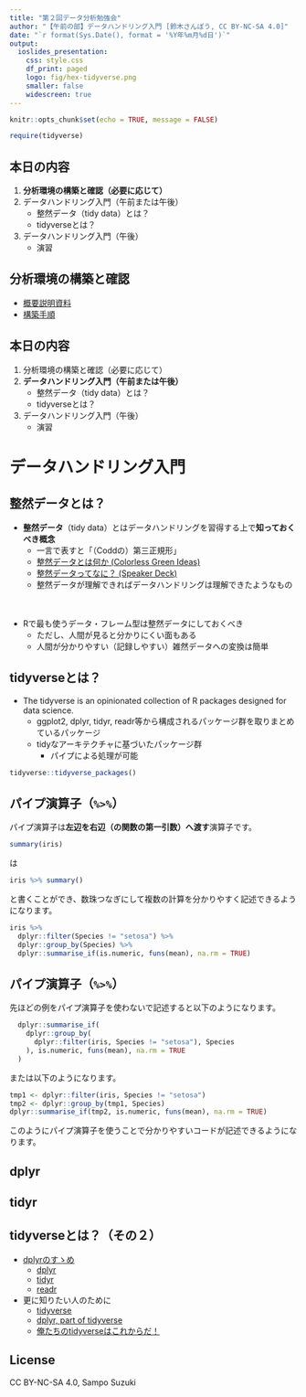 ```yaml
---
title: "第２回データ分析勉強会"
author: "【午前の部】データハンドリング入門 [鈴木さんぽう, CC BY-NC-SA 4.0]"
date: "`r format(Sys.Date(), format = '%Y年%m月%d日')`"
output:
  ioslides_presentation:
    css: style.css
    df_print: paged
    logo: fig/hex-tidyverse.png
    smaller: false
    widescreen: true
---
```


```r
knitr::opts_chunk$set(echo = TRUE, message = FALSE)

require(tidyverse)
```


## 本日の内容
1. **分析環境の構築と確認（必要に応じて）**
1. データハンドリング入門（午前または午後）
    * 整然データ（tidy data）とは？
    * tidyverseとは？
1. データハンドリング入門（午後）
    * 演習

## 分析環境の構築と確認
* [概要説明資料](./01_guidance_am.html)
* [構築手順](https://k-metrics.github.io/cabinet/program/env_index.html)


## 本日の内容
1. 分析環境の構築と確認（必要に応じて）
1. **データハンドリング入門（午前または午後）**
    * 整然データ（tidy data）とは？
    * tidyverseとは？
1. データハンドリング入門（午後）
    * 演習


# データハンドリング入門

## 整然データとは？
* **整然データ**（tidy data）とはデータハンドリングを習得する上で**知っておくべき概念**
    * 一言で表すと「（Coddの）第三正規形」
    * [整然データとは何か (Colorless Green Ideas)](http://id.fnshr.info/2017/01/09/tidy-data-intro/)
    * [整然データってなに？ (Speaker Deck)](https://speakerdeck.com/fnshr/zheng-ran-detatutenani)
    * 整然データが理解できればデータハンドリングは理解できたようなもの

　  

* Rで最も使うデータ・フレーム型は整然データにしておくべき
    * ただし、人間が見ると分かりにくい面もある
    * 人間が分かりやすい（記録しやすい）雑然データへの変換は簡単

## tidyverseとは？
* The tidyverse is an opinionated collection of R packages designed for data science.
    * ggplot2, dplyr, tidyr, readr等から構成されるパッケージ群を取りまとめているパッケージ
    * tidyなアーキテクチャに基づいたパッケージ群
        * パイプによる処理が可能
    
```r
tidyverse::tidyverse_packages()
```

## パイプ演算子（`%>%`）
パイプ演算子は**左辺を右辺（の関数の第一引数）へ渡す**演算子です。
```r
summary(iris)
```
は
```r
iris %>% summary()
```
と書くことができ、数珠つなぎにして複数の計算を分かりやすく記述できるようになります。
```r
iris %>% 
  dplyr::filter(Species != "setosa") %>% 
  dplyr::group_by(Species) %>% 
  dplyr::summarise_if(is.numeric, funs(mean), na.rm = TRUE)
```

## パイプ演算子（`%>%`）
先ほどの例をパイプ演算子を使わないで記述すると以下のようになります。
```r
  dplyr::summarise_if(
    dplyr::group_by(
      dplyr::filter(iris, Species != "setosa"), Species
    ), is.numeric, funs(mean), na.rm = TRUE
  )
```
または以下のようになります。
```r
tmp1 <- dplyr::filter(iris, Species != "setosa")
tmp2 <- dplyr::group_by(tmp1, Species)
dplyr::summarise_if(tmp2, is.numeric, funs(mean), na.rm = TRUE)
```
このようにパイプ演算子を使うことで分かりやすいコードが記述できるようになります。


## dplyr

## tidyr


## tidyverseとは？（その２）
* [dplyrのすゝめ](https://k-metrics.github.io/cabinet/program/basics_dplyr.html)
    * [dplyr](https://heavywatal.github.io/rstats/dplyr.html)
    * [tidyr](https://heavywatal.github.io/rstats/tidyr.html)
    * [readr](https://heavywatal.github.io/rstats/readr.html)

* 更に知りたい人のために
    * [tidyverse](https://www.tidyverse.org/)
    * [dplyr, part of tidyverse](http://dplyr.tidyverse.org/index.html)
    * [俺たちのtidyverseはこれからだ！](http://notchained.hatenablog.com/entry/tidyverse)


## License
CC BY-NC-SA 4.0, Sampo Suzuki